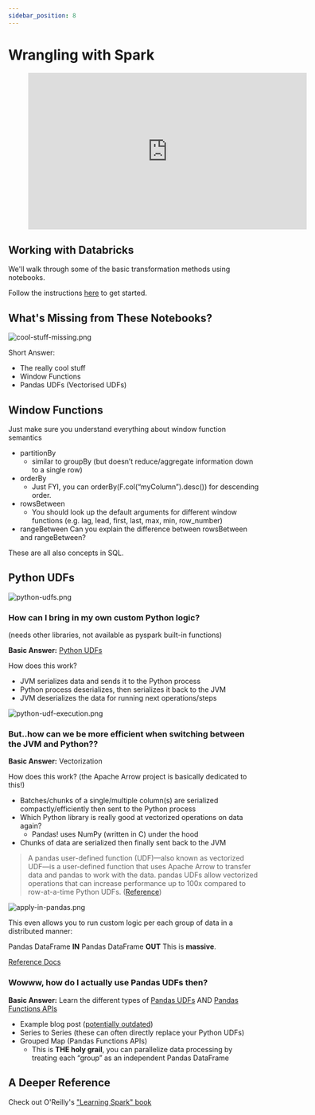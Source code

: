 ```yaml
---
sidebar_position: 8
---
```

# Wrangling with Spark

<div style={{textAlign: 'center'}}>

<figure class="video-container">
    <iframe width="560" height="315" src="https://www.youtube.com/embed/r418tWNnAq8" title="YouTube video player" frameborder="0" allow="accelerometer; autoplay; clipboard-write; encrypted-media; gyroscope; picture-in-picture" allowfullscreen></iframe>
</figure>

</div>



## Working with Databricks
We'll walk through some of the basic transformation methods using notebooks.

Follow the instructions [here](https://github.com/data-derp/small-exercises/blob/master/databricks-spark-certification/README.md) to get started.

## What's Missing from These Notebooks?
<div style={{textAlign: 'center'}}>

![cool-stuff-missing.png](./assets/cool-stuff-missing.png)

</div>

Short Answer:
* The really cool stuff
* Window Functions
* Pandas UDFs (Vectorised UDFs)

## Window Functions
Just make sure you understand everything about window function semantics

* partitionBy
  * similar to groupBy (but doesn’t reduce/aggregate information down to a single row)
* orderBy
  * Just FYI, you can orderBy(F.col(“myColumn”).desc()) for descending order.
* rowsBetween
  * You should look up the default arguments for different window functions (e.g. lag, lead, first, last, max, min, row_number)
* rangeBetween
  Can you explain the difference between rowsBetween and rangeBetween?

These are all also concepts in SQL.

## Python UDFs

<div style={{textAlign: 'center'}}>

![python-udfs.png](./assets/python-udfs.png)

</div>

### How can I bring in my own custom Python logic?
(needs other libraries, not available as pyspark built-in functions)

**Basic Answer:** [Python UDFs](https://docs.databricks.com/spark/latest/spark-sql/udf-python-pandas.html)

How does this work? 
  * JVM serializes data and sends it to the Python process 
  * Python process deserializes, then serializes it back to the JVM 
  * JVM deserializes the data for running next operations/steps

<div style={{textAlign: 'center'}}>

![python-udf-execution.png](./assets/python-udf-execution.png)

</div>

### But..how can we be more efficient when switching between the JVM and Python??
**Basic Answer:** Vectorization

How does this work? (the Apache Arrow project is basically dedicated to this!)
* Batches/chunks of a single/multiple column(s) are serialized compactly/efficiently then sent to the Python process
* Which Python library is really good at vectorized operations on data again?
  * Pandas! uses NumPy (written in C) under the hood
* Chunks of data are serialized then finally sent back to the JVM

> A pandas user-defined function (UDF)—also known as vectorized UDF—is a user-defined function that uses Apache Arrow to transfer data and pandas to work with the data. pandas UDFs allow vectorized operations that can increase performance up to 100x compared to row-at-a-time Python UDFs. ([Reference](https://docs.databricks.com/spark/latest/spark-sql/udf-python-pandas.html#pandas-user-defined-functions))

<div style={{textAlign: 'center'}}>

![apply-in-pandas.png](./assets/apply-in-pandas.png)

</div>


This even allows you to run custom logic per each group of data in a distributed manner:

Pandas DataFrame **IN**
Pandas DataFrame **OUT**
This is **massive**.

[Reference Docs](https://docs.databricks.com/spark/latest/spark-sql/pandas-function-apis.html)


### Wowww, how do I actually use Pandas UDFs then?
**Basic Answer:** Learn the different types of [Pandas UDFs](https://docs.databricks.com/spark/latest/spark-sql/udf-python-pandas.html) AND [Pandas Functions APIs](https://docs.databricks.com/spark/latest/spark-sql/pandas-function-apis.html)

* Example blog post ([potentially outdated](https://databricks.com/blog/2017/10/30/introducing-vectorized-udfs-for-pyspark.html))
* Series to Series (these can often directly replace your Python UDFs)
* Grouped Map (Pandas Functions APIs)
  * This is **THE holy grail**, you can parallelize data processing by treating each “group” as an independent Pandas DataFrame

## A Deeper Reference
Check out O'Reilly's ["Learning Spark" book](https://www.oreilly.com/library/view/learning-spark/9781449359034/)